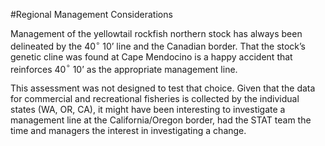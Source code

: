 <!-- **************************REGIONAL MANAGEMENT************************* -->
#Regional Management Considerations

Management of the yellowtail rockfish northern stock has always been delineated by the 40$^\circ$ 10' line and the Canadian border.  That the stock's genetic cline was found at Cape Mendocino is a happy accident that reinforces 40$^\circ$ 10' as the appropriate management line.

This assessment was not designed to test that choice.  Given that the data for commercial and recreational fisheries is collected by the individual states (WA, OR, CA), it might have been interesting to investigate a management line at the California/Oregon border, had the STAT team the time and managers the interest in investigating a change.






